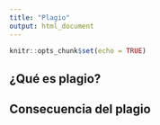 ```yaml
---
title: "Plagio"
output: html_document
---
```


```r
knitr::opts_chunk$set(echo = TRUE)
```

## ¿Qué es plagio?


## Consecuencia del plagio
